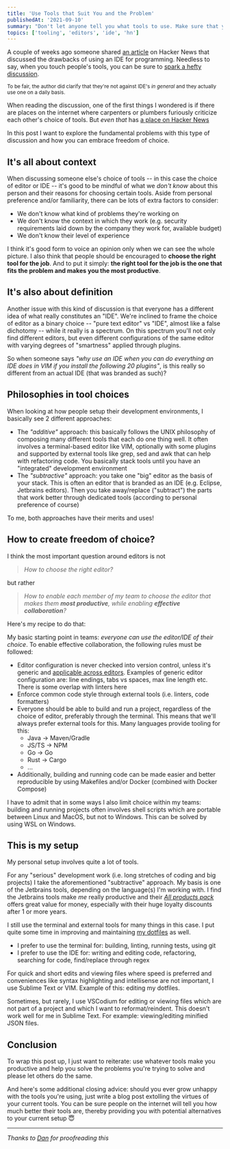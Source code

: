 ```yaml
---
title: 'Use Tools that Suit You and the Problem'
publishedAt: '2021-09-10'
summary: "Don't let anyone tell you what tools to use. Make sure that your builds are tool-agnostic"
topics: ['tooling', 'editors', 'ide', 'hn']
---
```

A couple of weeks ago someone shared
[an article](https://alexander-hansen.dev/blog/benefits-of-not-using-an-ide) on Hacker News that
discussed the drawbacks of using an IDE for programming. Needless to say, when you touch
people's tools, you can be sure to
[spark a hefty discussion](https://news.ycombinator.com/item?id=28257116).

<Small>

To be fair, the author did clarify that they're not against IDE's _in general_ and they actually
use one on a daily basis.

</Small>

When reading the discussion, one of the first things I wondered is if there are places on the
internet where carpenters or plumbers furiously criticize each other's choice of tools.
But _even that_ has [a place on Hacker News](https://news.ycombinator.com/item?id=28257382)

In this post I want to explore the fundamental problems with this type of discussion and how you
can embrace freedom of choice.

## It's all about context

When discussing someone else's choice of tools -- in this case the choice of editor or IDE -- it's
good to be mindful of what we _don't know_ about this person and their reasons for choosing certain
tools. Aside from personal preference and/or familiarity, there can be lots of extra factors to
consider:

- We don't know what kind of problems they're working on
- We don't know the context in which they work (e.g. security requirements laid down by the company
  they work for, available budget)
- We don't know their level of experience

I think it's good form to voice an opinion only when we can see the whole picture. I also
think that people should be encouraged to **choose the right tool for the job**. And to put it
simply: **the right tool for the job is the one that fits the problem and makes you the most
productive**.

## It's also about definition

Another issue with this kind of discussion is that everyone has a different idea of what really
constitutes an "IDE". We're inclined to frame the choice of editor as a binary choice -- "pure text
editor" vs "IDE", almost like a false dichotomy -- while it really is a spectrum. On this spectrum
you'll not only find different editors, but even different configurations of the same editor with
varying degrees of "smartness" applied through plugins.

So when someone says _"why use an IDE when you can do everything an IDE does in VIM if you install
the following 20 plugins"_, is this really so different from an actual IDE (that was branded as
such)?

## Philosophies in tool choices

When looking at how people setup their development environments, I basically see 2 different
approaches:

- The _"additive"_ approach: this basically follows the UNIX philosophy of composing many different
  tools that each do one thing well. It often involves a terminal-based editor like VIM, optionally
  with some plugins and supported by external tools like grep, sed and awk that can help with
  refactoring code. You basically stack tools until you have an "integrated" development environment
- The _"subtractive"_ approach: you take one "big" editor as the basis of your stack. This is often
  an editor that is branded as an IDE (e.g. Eclipse, Jetbrains editors). Then you take away/replace
  ("subtract") the parts that work better through dedicated tools (according to personal preference
  of course)

To me, both approaches have their merits and uses!

## How to create freedom of choice?

I think the most important question around editors is not
> _How to choose the right editor?_

but rather

> _How to enable each member of my team to choose the editor that makes them **most productive**,
> while enabling **effective collaboration**?_

Here's my recipe to do that:

My basic starting point in teams: _everyone can use the editor/IDE of their choice_. To enable
effective collaboration, the following rules must be followed:

- Editor configuration is never checked into version control, unless it's generic and
  [applicable across editors](https://editorconfig.org/). Examples of generic editor configuration
  are: line endings, tabs vs spaces, max line length etc. There is some overlap with linters here
- Enforce common code style through external tools (i.e. linters, code formatters)
- Everyone should be able to build and run a project, regardless of the choice of editor,
  preferably through the terminal. This means that we'll always prefer external tools for this.
  Many languages provide tooling for this:
  - Java → Maven/Gradle
  - JS/TS → NPM
  - Go → Go
  - Rust → Cargo
  - ...
- Additionally, building and running code can be made easier and better reproducible by using
  Makefiles and/or Docker (combined with Docker Compose)

I have to admit that in some ways I also limit choice within my teams: building and running
projects often involves shell scripts which are portable between Linux and MacOS, but not to
Windows. This can be solved by using WSL on Windows.

## This is my setup

My personal setup involves quite a lot of tools.

For any "serious" development work (i.e. long stretches of coding and big projects) I take the
aforementioned "subtractive" approach. My basis is one of the Jetbrains tools, depending on the
language(s) I'm working with. I find the Jetbrains tools make _me_ really productive and their
[_All products pack_](https://www.jetbrains.com/all/) offers great value for money, especially with
their huge loyalty discounts after 1 or more years.

I still use the terminal and external tools for many things in this case. I put quite some time in
improving and maintaining [my dotfiles](https://github.com/DandyDev/dotfiles) as well.

- I prefer to use the terminal for: building, linting, running tests, using git
- I prefer to use the IDE for: writing and editing code, refactoring, searching for code,
  find/replace through regex

For quick and short edits and viewing files where speed is preferred and conveniences like syntax
highlighting and intellisense are not important, I use Sublime Text or VIM. Example of this:
editing my dotfiles.

Sometimes, but rarely, I use VSCodium for editing or viewing files which are not part of a project
and which I want to reformat/reindent. This doesn't work well for me in Sublime Text. For example:
viewing/editing minified JSON files.

## Conclusion

To wrap this post up, I just want to reiterate: use whatever tools make you productive and help you
solve the problems you're trying to solve and please let others do the same.

And here's some additional closing advice: should you ever grow unhappy with the tools you're
using, just write a blog post extolling the virtues of your current tools. You can be sure people
on the internet will tell you how much better their tools are, thereby providing you with potential
alternatives to your current setup 😇

---

_Thanks to [Dan](https://twitter.com/djvdorp) for proofreading this_
